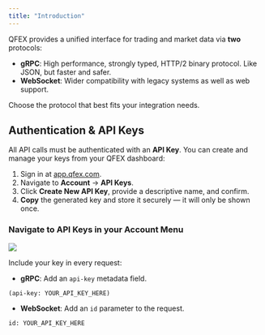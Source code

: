 ```yaml
---
title: "Introduction"
---
```


QFEX provides a unified interface for trading and market data via **two** protocols:

- **gRPC**: High performance, strongly typed, HTTP/2 binary protocol. Like JSON, but faster and safer.
- **WebSocket**: Wider compatibility with legacy systems as well as web support.

Choose the protocol that best fits your integration needs.

## Authentication & API Keys

All API calls must be authenticated with an **API Key**. You can create and manage your keys from your QFEX dashboard:

1. Sign in at [app.qfex.com](https://app.qfex.com).
2. Navigate to **Account** → **API Keys**.
3. Click **Create New API Key**, provide a descriptive name, and confirm.
4. **Copy** the generated key and store it securely — it will only be shown once.

### Navigate to API Keys in your Account Menu

<Frame>
  <img src="/images/generate_api_key.png" style={{ borderRadius: "0.5rem" }} />
</Frame>

Include your key in every request:

- **gRPC**: Add an `api-key` metadata field.

```http
(api-key: YOUR_API_KEY_HERE)
```

- **WebSocket**: Add an `id` parameter to the request.

```http
id: YOUR_API_KEY_HERE
```
